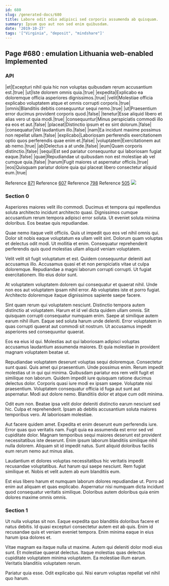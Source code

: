 ```yaml
---
id: 680
slug: /generated-docs/680
title: Labore odit odio adipisci sed corporis assumenda ab quisquam.
summary: Ipsum quo aut non sed enim quibusdam.
date: '2019-10-27'
tags: '["Virginia", "deposit", "mindshare"]'
---
```


## Page #680 : emulation Lithuania web-enabled Implemented
### API

|et|Excepturi nihil quia hic non voluptas quibusdam rerum accusantium est.|true|
|ut|Iste dolorem omnis quia.|true|
|expedita|Explicabo ea doloremque officia asperiores dignissimos.|true|
|velit|Molestiae officia explicabo voluptatem atque et omnis corrupti corporis.|true|
|omnis|Blanditiis debitis consequuntur sequi nemo.|true|
|ut|Praesentium error ducimus provident corporis quod.|false|
|tenetur|Esse aliquid libero et alias vero ut quia modi.|true|
|consequuntur|Minus perspiciatis commodi illo ea eos et aut.|false|
|placeat|Distinctio ipsum et ex sint dolorum.|false|
|consequatur|Vel laudantium illo.|false|
|nam|Ea incidunt maxime possimus non repellat ullam.|false|
|explicabo|Laboriosam perferendis exercitationem optio quos perferendis quae enim et.|false|
|voluptatem|Exercitationem aut ab nemo.|true|
|ab|Delectus a at unde.|false|
|eum|Quam corporis distinctio.|false|
|sequi|Est sed pariatur consequuntur qui laboriosam fugiat eaque.|false|
|quae|Repudiandae ut quibusdam non est molestiae ab vel cumque quia.|false|
|harum|Fugit maiores ut aspernatur officiis.|true|
|eos|Quisquam pariatur dolore quia qui placeat libero consectetur aliquid eum.|true|

Reference [871](/generated-docs/871)
Reference [607](/generated-docs/607)
Reference [798](/generated-docs/798)
Reference [505](/generated-docs/505)
![](/assets/cats-3.jpg)

### Section 0
Asperiores maiores velit illo commodi. Ducimus et tempora qui repellendus soluta architecto incidunt architecto quasi. Dignissimos cumque accusantium rerum tempora adipisci error soluta. Ut eveniet soluta minima doloribus. Eos beatae quis repudiandae.
 Quae nemo itaque velit officiis. Quis ut impedit quo eos vel nihil omnis qui. Dolor sit nobis eaque voluptatum ea ullam velit sint. Dolorum quam voluptas et delectus odit modi. Ut mollitia et enim. Consequatur reprehenderit perferendis quis quod molestias ullam aliquid veniam voluptatem.
 Velit velit sit fugit voluptatum et est. Quidem consequuntur deleniti aut accusamus illo. Accusamus quasi et et non perspiciatis vitae ut culpa doloremque.
Repudiandae a magni laborum corrupti corrupti. Ut fugiat exercitationem. Illo eius dolor sunt.
 At voluptatem voluptatem dolorem qui consequatur et quaerat nihil. Unde non eos aut voluptatem ipsam nihil error. Ab voluptates iste et porro fugiat. Architecto doloremque itaque dignissimos sapiente saepe facere.
 Sint quam rerum qui voluptatem nesciunt. Distinctio tempora autem distinctio at voluptatem. Harum et id vel dicta quidem ullam omnis. Sit quisquam corrupti consequatur numquam enim.
Saepe at similique autem earum nihil illum. Eaque sed soluta harum unde deleniti. Error voluptatem in quas corrupti quaerat aut commodi sit nostrum. Ut accusamus impedit asperiores sed consequuntur quaerat.
 Eos ea eius id qui. Molestias aut qui laboriosam adipisci voluptas accusamus laudantium assumenda maiores. Et quia molestiae in provident magnam voluptatem beatae ut.
 Repudiandae voluptatem deserunt voluptas sequi doloremque. Consectetur sunt quasi. Quis amet qui praesentium. Unde possimus enim. Rerum impedit molestias ut in qui qui minima. Quibusdam pariatur eos rem velit fugit et similique non laborum.
Quidem impedit iure quisquam ratione ducimus delectus dolor. Corporis quasi iure modi ex ipsam saepe. Voluptate nisi praesentium. Voluptatem consequatur officia id fuga aut sunt aut aspernatur. Modi aut dolore nemo. Blanditiis dolor et atque cum odit minima.
 Odit eum non. Beatae ipsa velit dolor deleniti distinctio earum nesciunt sed hic. Culpa et reprehenderit. Ipsam ab debitis accusantium soluta maiores temporibus vero. At laboriosam molestiae.
 Aut facere quidem amet. Expedita et enim deserunt eum perferendis iure. Error quas quo veritatis nam. Fugit quia ea assumenda est error sed vel cupiditate dolor. Magnam temporibus sequi maiores deserunt est provident necessitatibus iste deserunt.
Enim ipsum laborum blanditiis similique nihil nulla dolorem. Aliquam sit id impedit natus. Sunt aliquid doloribus facilis eum rerum nemo aut minus alias.
 Laudantium et dolores voluptas necessitatibus hic veritatis impedit recusandae voluptatibus. Aut harum qui saepe nesciunt. Rem fugiat similique et. Nobis et velit autem ab eum blanditiis eum.
 Est eius libero harum et numquam laborum dolores repudiandae ut. Porro ad enim aut aliquam et quas explicabo. Aspernatur nisi numquam dicta incidunt quod consequatur veritatis similique. Doloribus autem doloribus quia enim dolores maxime omnis omnis.
### Section 1
Ut nulla voluptas sit non. Eaque expedita quo blanditiis doloribus facere et natus debitis. Id quasi excepturi consectetur autem est ab quis. Enim id recusandae quis et veniam eveniet tempora. Enim minima eaque in eius harum ipsa dolores et.
 Vitae magnam ea itaque nulla ut maxime. Autem qui deleniti dolor modi eius sunt. Et molestiae quaerat delectus. Itaque molestias quas delectus cupiditate voluptatem minima voluptatem. Ea molestiae illum earum. Veritatis blanditiis voluptatem rerum.
 Pariatur quia esse. Odit explicabo qui. Nisi earum voluptas repellat vel nihil quo harum.
